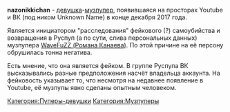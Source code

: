 {{Инфобокс для пуперов
|title2=nazonikkichan
|другие_ники=
|image3=[[Файл:Nazonikkichan.jpg|left]]
|caption3=
|сферы_творчества=RYTPMV
|год_начала=2017?
|image4=
|caption4=
|имя_фамилия=
|дата_рождения=
|место_проживания=
|ссылки=
*[https://www.youtube.com/channel/UCJ4dL9ASdzcHjfEXM2STNDA Youtube]
}}
'''nazonikkichan''' - [[Пуперы-девушки|девушка]]-[[музпуперы|музпупер]], появившаяся на просторах Youtube и ВК (под ником Unknown Name) в конце декабря 2017 года.

Является инициатором "расследования" фейкового (?) самоубийства и возвращения в Руспуп (а по сути, слива персональных данных) музпупера [[WaveFuZZ|WaveFuZZ (Романа Канаева)]]. По этой причине на её персону обрушилась тонна негатива.

Есть мнение, что она является фейком. В группе Руспупа ВК высказывались разные предположения насчёт владельца аккаунта. На фейковость указывает то, что несмотря на недавнее появление в Youtube, её музпупы явно сделаны опытным человеком.

[[Категория:Пуперы-девушки]] [[Категория:Музпуперы]]